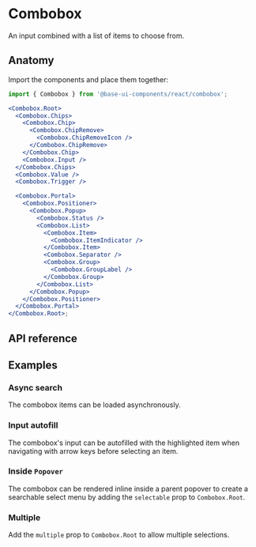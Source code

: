 # Combobox

<Subtitle>An input combined with a list of items to choose from.</Subtitle>
<Meta
  name="description"
  content="A high-quality, unstyled React combobox component that renders an input combined with a list of items to choose from."
/>

<Demo path="./demos/hero" />

## Anatomy

Import the components and place them together:

```jsx title="Anatomy"
import { Combobox } from '@base-ui-components/react/combobox';

<Combobox.Root>
  <Combobox.Chips>
    <Combobox.Chip>
      <Combobox.ChipRemove>
        <Combobox.ChipRemoveIcon />
      </Combobox.ChipRemove>
    </Combobox.Chip>
    <Combobox.Input />
  </Combobox.Chips>
  <Combobox.Value />
  <Combobox.Trigger />

  <Combobox.Portal>
    <Combobox.Positioner>
      <Combobox.Popup>
        <Combobox.Status />
        <Combobox.List>
          <Combobox.Item>
            <Combobox.ItemIndicator />
          </Combobox.Item>
          <Combobox.Separator />
          <Combobox.Group>
            <Combobox.GroupLabel />
          </Combobox.Group>
        </Combobox.List>
      </Combobox.Popup>
    </Combobox.Positioner>
  </Combobox.Portal>
</Combobox.Root>;
```

## API reference

<Reference
  component="Combobox"
  parts="Root, Input, Chips, Chip, ChipRemove, Value, List, Trigger, Portal, Positioner, Popup, Status, Item, ItemIndicator, Group, GroupLabel, Separator"
/>

## Examples

### Async search

The combobox items can be loaded asynchronously.

<Demo path="./demos/async" compact />

### Input autofill

The combobox's input can be autofilled with the highlighted item when navigating with arrow keys before selecting an item.

<Demo path="./demos/autofill" compact />

### Inside `Popover`

The combobox can be rendered inline inside a parent popover to create a searchable select menu by adding the `selectable` prop to `Combobox.Root`.

<Demo path="./demos/inside-popover" compact />

### Multiple

Add the `multiple` prop to `Combobox.Root` to allow multiple selections.

<Demo path="./demos/multiple" compact />
